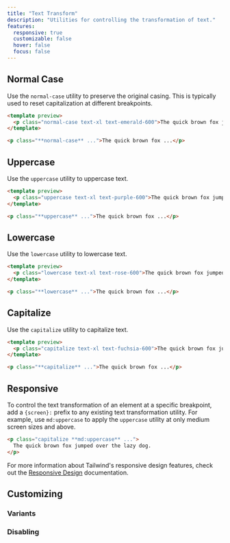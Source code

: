 ```yaml
---
title: "Text Transform"
description: "Utilities for controlling the transformation of text."
features:
  responsive: true
  customizable: false
  hover: false
  focus: false
---
```




## Normal Case

Use the `normal-case` utility to preserve the original casing. This is typically used to reset capitalization at different breakpoints.

```html emerald
<template preview>
  <p class="normal-case text-xl text-emerald-600">The quick brown fox jumped over the lazy dog.</p>
</template>

<p class="**normal-case** ...">The quick brown fox ...</p>
```

## Uppercase

Use the `uppercase` utility to uppercase text.

```html purple
<template preview>
  <p class="uppercase text-xl text-purple-600">The quick brown fox jumped over the lazy dog.</p>
</template>

<p class="**uppercase** ...">The quick brown fox ...</p>
```

## Lowercase

Use the `lowercase` utility to lowercase text.

```html rose
<template preview>
  <p class="lowercase text-xl text-rose-600">The quick brown fox jumped over the lazy dog.</p>
</template>

<p class="**lowercase** ...">The quick brown fox ...</p>
```

## Capitalize

Use the `capitalize` utility to capitalize text.

```html fuchsia
<template preview>
  <p class="capitalize text-xl text-fuchsia-600">The quick brown fox jumped over the lazy dog.</p>
</template>

<p class="**capitalize** ...">The quick brown fox ...</p>
```

## Responsive

To control the text transformation of an element at a specific breakpoint, add a `{screen}:` prefix to any existing text transformation utility. For example, use `md:uppercase` to apply the `uppercase` utility at only medium screen sizes and above.

```html
<p class="capitalize **md:uppercase** ...">
  The quick brown fox jumped over the lazy dog.
</p>
```

For more information about Tailwind's responsive design features, check out the [Responsive Design](/docs/responsive-design) documentation.

## Customizing

### Variants

<Variants plugin="textTransform" name="text transformation" />

### Disabling

<Disabling plugin="textTransform" name="text transformation" />
